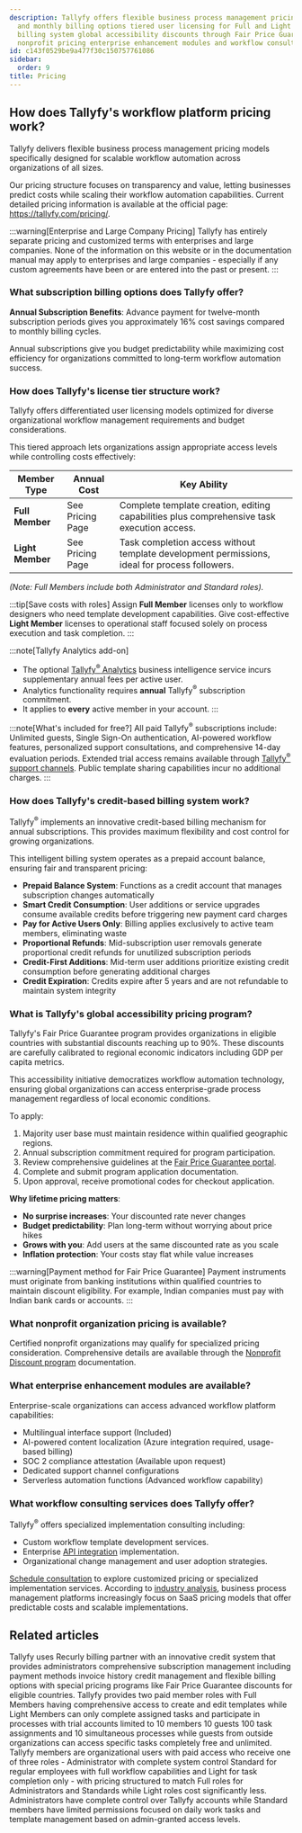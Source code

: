 ```yaml
---
description: Tallyfy offers flexible business process management pricing with annual
  and monthly billing options tiered user licensing for Full and Light Members credit-based
  billing system global accessibility discounts through Fair Price Guarantee program
  nonprofit pricing enterprise enhancement modules and workflow consulting services.
id: c143f0529be9a477f30c150757761086
sidebar:
  order: 9
title: Pricing
---
```



## How does Tallyfy's workflow platform pricing work?

Tallyfy delivers flexible business process management pricing models specifically designed for scalable workflow automation across organizations of all sizes.

Our pricing structure focuses on transparency and value, letting businesses predict costs while scaling their workflow automation capabilities. Current detailed pricing information is available at the official page: https://tallyfy.com/pricing/.

:::warning[Enterprise and Large Company Pricing]
Tallyfy has entirely separate pricing and customized terms with enterprises and large companies. None of the information on this website or in the documentation manual may apply to enterprises and large companies - especially if any custom agreements have been or are entered into the past or present.
:::

### What subscription billing options does Tallyfy offer?

**Annual Subscription Benefits**: Advance payment for twelve-month subscription periods gives you approximately 16% cost savings compared to monthly billing cycles.

Annual subscriptions give you budget predictability while maximizing cost efficiency for organizations committed to long-term workflow automation success.

### How does Tallyfy's license tier structure work?

Tallyfy offers differentiated user licensing models optimized for diverse organizational workflow management requirements and budget considerations.

This tiered approach lets organizations assign appropriate access levels while controlling costs effectively:

| Member Type     | Annual Cost      | Key Ability                                      |
|-----------------|------------------|--------------------------------------------------|
| **Full Member** | See Pricing Page | Complete template creation, editing capabilities plus comprehensive task execution access.      |
| **Light Member**| See Pricing Page | Task completion access without template development permissions, ideal for process followers. |

*(Note: Full Members include both Administrator and Standard roles).*

:::tip[Save costs with roles]
Assign **Full Member** licenses only to workflow designers who need template development capabilities. Give cost-effective **Light Member** licenses to operational staff focused solely on process execution and task completion.
:::

:::note[Tallyfy Analytics add-on]
*   The optional [Tallyfy<sup>®</sup> Analytics](/products/pro/integrations/analytics/) business intelligence service incurs supplementary annual fees per active user.
*   Analytics functionality requires **annual** Tallyfy<sup>®</sup> subscription commitment.
*   It applies to **every** active member in your account.
:::

:::note[What's included for free?]
All paid Tallyfy<sup>®</sup> subscriptions include: Unlimited guests, Single Sign-On authentication, AI-powered workflow features, personalized support consultations, and comprehensive 14-day evaluation periods. Extended trial access remains available through [Tallyfy<sup>®</sup> support channels](/products/pro/miscellaneous/support/how-can-i-contact-tallyfys-support-team/). Public template sharing capabilities incur no additional charges.
:::

### How does Tallyfy's credit-based billing system work?

Tallyfy<sup>®</sup> implements an innovative credit-based billing mechanism for annual subscriptions. This provides maximum flexibility and cost control for growing organizations.

This intelligent billing system operates as a prepaid account balance, ensuring fair and transparent pricing:

*   **Prepaid Balance System**: Functions as a credit account that manages subscription changes automatically
*   **Smart Credit Consumption**: User additions or service upgrades consume available credits before triggering new payment card charges
*   **Pay for Active Users Only**: Billing applies exclusively to active team members, eliminating waste
*   **Proportional Refunds**: Mid-subscription user removals generate proportional credit refunds for unutilized subscription periods
*   **Credit-First Additions**: Mid-term user additions prioritize existing credit consumption before generating additional charges
*   **Credit Expiration**: Credits expire after 5 years and are not refundable to maintain system integrity

### What is Tallyfy's global accessibility pricing program?

Tallyfy's Fair Price Guarantee program provides organizations in eligible countries with substantial discounts reaching up to 90%. These discounts are carefully calibrated to regional economic indicators including GDP per capita metrics.

This accessibility initiative democratizes workflow automation technology, ensuring global organizations can access enterprise-grade process management regardless of local economic conditions.

To apply:
<Steps>
1. Majority user base must maintain residence within qualified geographic regions.
2. Annual subscription commitment required for program participation.
3. Review comprehensive guidelines at the [Fair Price Guarantee portal](https://tallyfy.com/pricing/fair-price-guarantee/).
4. Complete and submit program application documentation.
5. Upon approval, receive promotional codes for checkout application.
</Steps>

**Why lifetime pricing matters**:
- **No surprise increases**: Your discounted rate never changes
- **Budget predictability**: Plan long-term without worrying about price hikes
- **Grows with you**: Add users at the same discounted rate as you scale
- **Inflation protection**: Your costs stay flat while value increases

:::warning[Payment method for Fair Price Guarantee]
Payment instruments must originate from banking institutions within qualified countries to maintain discount eligibility. For example, Indian companies must pay with Indian bank cards or accounts.
:::

### What nonprofit organization pricing is available?

Certified nonprofit organizations may qualify for specialized pricing consideration. Comprehensive details are available through the [Nonprofit Discount program](/products/pro/pricing/how-to-apply-for-tallyfys-nonprofit-program-discount/) documentation.

### What enterprise enhancement modules are available?

Enterprise-scale organizations can access advanced workflow platform capabilities:

*   Multilingual interface support (Included)
*   AI-powered content localization (Azure integration required, usage-based billing)
*   SOC 2 compliance attestation (Available upon request)
*   Dedicated support channel configurations
*   Serverless automation functions (Advanced workflow capability)

### What workflow consulting services does Tallyfy offer?

Tallyfy<sup>®</sup> offers specialized implementation consulting including:

*   Custom workflow template development services.
*   Enterprise [API integration](/products/pro/integrations/open-api/) implementation.
*   Organizational change management and user adoption strategies.

[Schedule consultation](https://tallyfy.com/booking/) to explore customized pricing or specialized implementation services. According to [industry analysis](https://www.gartner.com/reviews/market/business-process-management-platforms), business process management platforms increasingly focus on SaaS pricing models that offer predictable costs and scalable implementations.


<PageTree />

## Related articles
<CardGrid>
<LinkTitleCard header="<b>Settings > Billing</b>" href="/products/pro/settings/billing/" > Tallyfy uses Recurly billing partner with an innovative credit system that provides administrators comprehensive subscription management including payment methods invoice history credit management and flexible billing options with special pricing programs like Fair Price Guarantee discounts for eligible countries. </LinkTitleCard>
<LinkTitleCard header="<b>Billing > Tallyfy's Account and Member Limits</b>" href="/products/pro/settings/billing/what-are-tallyfys-account-and-member-limits/" > Tallyfy provides two paid member roles with Full Members having comprehensive access to create and edit templates while Light Members can only complete assigned tasks and participate in processes with trial accounts limited to 10 members 10 guests 100 task assignments and 10 simultaneous processes while guests from outside organizations can access specific tasks completely free and unlimited. </LinkTitleCard>
<LinkTitleCard header="<b>Documenting > Members</b>" href="/products/pro/documenting/members/" > Tallyfy members are organizational users with paid access who receive one of three roles - Administrator with complete system control Standard for regular employees with full workflow capabilities and Light for task completion only - with pricing structured to match Full roles for Administrators and Standards while Light roles cost significantly less. </LinkTitleCard>
<LinkTitleCard header="<b>Members > Standard and Admin members</b>" href="/products/pro/documenting/members/standard-admin-members/" > Administrators have complete control over Tallyfy accounts while Standard members have limited permissions focused on daily work tasks and template management based on admin-granted access levels. </LinkTitleCard>
</CardGrid>